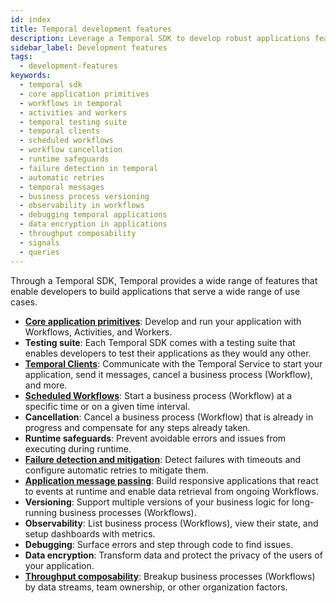 ```yaml
---
id: index
title: Temporal development features
description: Leverage a Temporal SDK to develop robust applications featuring Workflows, Activities, Workers, testing suites, Temporal Clients, Scheduled Workflows, and advanced observability tools.
sidebar_label: Development features
tags:
  - development-features
keywords:
  - temporal sdk
  - core application primitives
  - workflows in temporal
  - activities and workers
  - temporal testing suite
  - temporal clients
  - scheduled workflows
  - workflow cancellation
  - runtime safeguards
  - failure detection in temporal
  - automatic retries
  - temporal messages
  - business process versioning
  - observability in workflows
  - debugging temporal applications
  - data encryption in applications
  - throughput composability
  - signals
  - queries
---
```


Through a Temporal SDK, Temporal provides a wide range of features that enable developers to build applications that serve a wide range of use cases.

- **[Core application primitives](/evaluate/development-features/core-application)**: Develop and run your application with Workflows, Activities, and Workers.
- **Testing suite**: Each Temporal SDK comes with a testing suite that enables developers to test their applications as they would any other.
- **[Temporal Clients](/evaluate/development-features/temporal-client)**: Communicate with the Temporal Service to start your application, send it messages, cancel a business process (Workflow), and more.
- **[Scheduled Workflows](/evaluate/development-features/schedules)**: Start a business process (Workflow) at a specific time or on a given time interval.
- **Cancellation**: Cancel a business process (Workflow) that is already in progress and compensate for any steps already taken.
- **Runtime safeguards**: Prevent avoidable errors and issues from executing during runtime.
- **[Failure detection and mitigation](/evaluate/development-features/failure-detection)**: Detect failures with timeouts and configure automatic retries to mitigate them.
- **[Application message passing](/evaluate/development-features/application-message-passing)**: Build responsive applications that react to events at runtime and enable data retrieval from ongoing Workflows.
- **Versioning**: Support multiple versions of your business logic for long-running business processes (Workflows).
- **Observability**: List business process (Workflows), view their state, and setup dashboards with metrics.
- **Debugging**: Surface errors and step through code to find issues.
- **Data encryption**: Transform data and protect the privacy of the users of your application.
- **[Throughput composability](/evaluate/development-features/throughput-composability)**: Breakup business processes (Workflows) by data streams, team ownership, or other organization factors.

